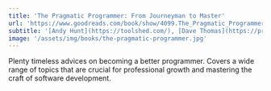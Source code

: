 ```yaml
---
title: 'The Pragmatic Programmer: From Journeyman to Master'
url: 'https://www.goodreads.com/book/show/4099.The_Pragmatic_Programmer'
subtitle: '[Andy Hunt](https://toolshed.com/), [Dave Thomas](https://pragdave.me/)'
image: '/assets/img/books/the-pragmatic-programmer.jpg'
---
```


Plenty timeless advices on becoming a better programmer. Covers a wide range of topics that are crucial for professional growth and mastering the craft of software development.
